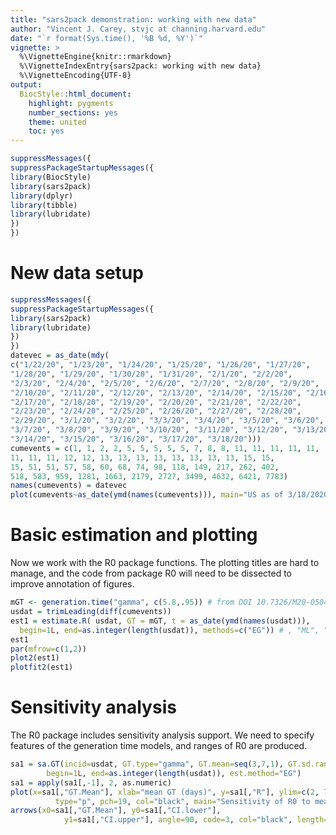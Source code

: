 ```yaml
---
title: "sars2pack demonstration: working with new data"
author: "Vincent J. Carey, stvjc at channing.harvard.edu"
date: "`r format(Sys.time(), '%B %d, %Y')`"
vignette: >
  %\VignetteEngine{knitr::rmarkdown}
  %\VignetteIndexEntry{sars2pack: working with new data}
  %\VignetteEncoding{UTF-8}
output:
  BiocStyle::html_document:
    highlight: pygments
    number_sections: yes
    theme: united
    toc: yes
---
```


```r
suppressMessages({
suppressPackageStartupMessages({
library(BiocStyle)
library(sars2pack)
library(dplyr)
library(tibble)
library(lubridate)
})
})
```

# New data setup


```r
suppressMessages({
suppressPackageStartupMessages({
library(sars2pack)
library(lubridate)
})
})
datevec = as_date(mdy(
c("1/22/20", "1/23/20", "1/24/20", "1/25/20", "1/26/20", "1/27/20", 
"1/28/20", "1/29/20", "1/30/20", "1/31/20", "2/1/20", "2/2/20", 
"2/3/20", "2/4/20", "2/5/20", "2/6/20", "2/7/20", "2/8/20", "2/9/20", 
"2/10/20", "2/11/20", "2/12/20", "2/13/20", "2/14/20", "2/15/20", "2/16/20", 
"2/17/20", "2/18/20", "2/19/20", "2/20/20", "2/21/20", "2/22/20", 
"2/23/20", "2/24/20", "2/25/20", "2/26/20", "2/27/20", "2/28/20", 
"2/29/20", "3/1/20", "3/2/20", "3/3/20", "3/4/20", "3/5/20", "3/6/20", 
"3/7/20", "3/8/20", "3/9/20", "3/10/20", "3/11/20", "3/12/20", "3/13/20", 
"3/14/20", "3/15/20", "3/16/20", "3/17/20", "3/18/20")))
cumevents = c(1, 1, 2, 2, 5, 5, 5, 5, 5, 7, 8, 8, 11, 11, 11, 11, 11, 
11, 11, 11, 12, 12, 13, 13, 13, 13, 13, 13, 13, 13, 15, 15, 
15, 51, 51, 57, 58, 60, 68, 74, 98, 118, 149, 217, 262, 402, 
518, 583, 959, 1281, 1663, 2179, 2727, 3499, 4632, 6421, 7783)
names(cumevents) = datevec
plot(cumevents~as_date(ymd(names(cumevents))), main="US as of 3/18/2020 from Mallery")
```

# Basic estimation and plotting

Now we work with the R0 package functions.  The plotting
titles are hard to manage, and the code from package R0
will need to be dissected to improve annotation of figures.
```r
mGT <- generation.time("gamma", c(5.8,.95)) # from DOI 10.7326/M20-0504
usdat = trimLeading(diff(cumevents))
est1 = estimate.R( usdat, GT = mGT, t = as_date(ymd(names(usdat))),
  begin=1L, end=as.integer(length(usdat)), methods=c("EG")) # , "ML", "TD"))
est1
par(mfrow=c(1,2))
plot2(est1)
plotfit2(est1)
```

# Sensitivity analysis

The R0 package includes sensitivity analysis support.
We need to specify features of the generation time
models, and ranges of R0 are produced.

```r
sa1 = sa.GT(incid=usdat, GT.type="gamma", GT.mean=seq(3,7,1), GT.sd.range=2,
        begin=1L, end=as.integer(length(usdat)), est.method="EG")
sa1 = apply(sa1[,-1], 2, as.numeric)
plot(x=sa1[,"GT.Mean"], xlab="mean GT (days)", y=sa1[,"R"], ylim=c(2, 7), ylab="R0 (95pct CI)",
          type="p", pch=19, col="black", main="Sensitivity of R0 to mean GT")
arrows(x0=sa1[,"GT.Mean"], y0=sa1[,"CI.lower"], 
            y1=sa1[,"CI.upper"], angle=90, code=3, col="black", length=0.05)
```


